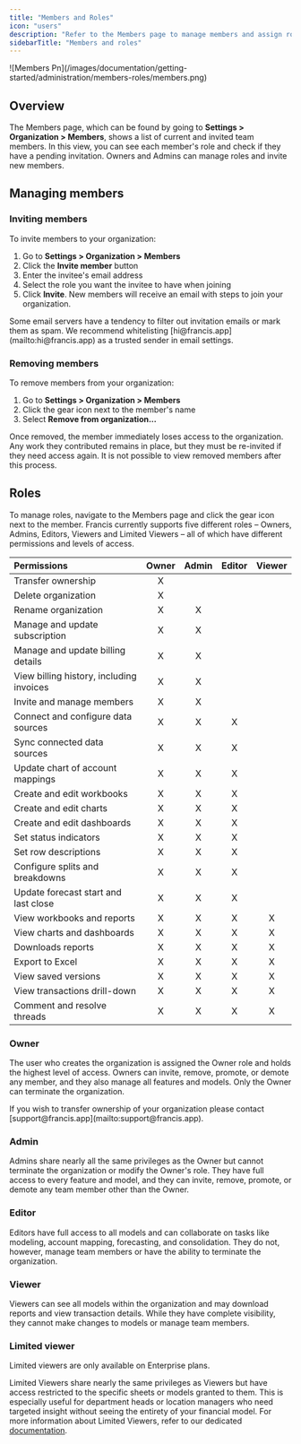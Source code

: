 ```yaml
---
title: "Members and Roles"
icon: "users"
description: "Refer to the Members page to manage members and assign roles in your organization."
sidebarTitle: "Members and roles"
---
```


<Frame>
  ![Members Pn](/images/documentation/getting-started/administration/members-roles/members.png)
</Frame>

## Overview

The Members page, which can be found by going to **Settings \> Organization \> Members**, shows a list of current and invited team members. In this view, you can see each member's role and check if they have a pending invitation. Owners and Admins can manage roles and invite new members.

## Managing members

### Inviting members

To invite members to your organization:

1. Go to **Settings \> Organization \> Members**
2. Click the **Invite member** button
3. Enter the invitee's email address
4. Select the role you want the invitee to have when joining
5. Click **Invite**. New members will receive an email with steps to join your organization.

<Info>
  Some email servers have a tendency to filter out invitation emails or mark them as spam. We recommend whitelisting [hi@francis.app](mailto:hi@francis.app) as a trusted sender in email settings.
</Info>

### Removing members

To remove members from your organization:

1. Go to **Settings \> Organization \> Members**
2. Click the gear icon next to the member's name
3. Select **Remove from organization...**

Once removed, the member immediately loses access to the organization. Any work they contributed remains in place, but they must be re-invited if they need access again. It is not possible to view removed members after this process.

## Roles

To manage roles, navigate to the Members page and click the gear icon next to the member. Francis currently supports five different roles – Owners, Admins, Editors, Viewers and Limited Viewers – all of which have different permissions and levels of access.

| Permissions                              | Owner | Admin | Editor | Viewer |
| :--------------------------------------- | :---: | :---: | :----: | :----: |
| Transfer ownership                       | X     |       |        |        |
| Delete organization                      | X     |       |        |        |
| Rename organization                      | X     | X     |        |        |
| Manage and update subscription           | X     | X     |        |        |
| Manage and update billing details        | X     | X     |        |        |
| View billing history, including invoices | X     | X     |        |        |
| Invite and manage members                | X     | X     |        |        |
| Connect and configure data sources       | X     | X     | X      |        |
| Sync connected data sources              | X     | X     | X      |        |
| Update chart of account mappings         | X     | X     | X      |        |
| Create and edit workbooks                | X     | X     | X      |        |
| Create and edit charts                   | X     | X     | X      |        |
| Create and edit dashboards               | X     | X     | X      |        |
| Set status indicators                    | X     | X     | X      |        |
| Set row descriptions                     | X     | X     | X      |        |
| Configure splits and breakdowns          | X     | X     | X      |        |
| Update forecast start and last close     | X     | X     | X      |        |
| View workbooks and reports               | X     | X     | X      | X      |
| View charts and dashboards               | X     | X     | X      | X      |
| Downloads reports                        | X     | X     | X      | X      |
| Export to Excel                          | X     | X     | X      | X      |
| View saved versions                      | X     | X     | X      | X      |
| View transactions drill-down             | X     | X     | X      | X      |
| Comment and resolve threads              | X     | X     | X      | X      |

### Owner

The user who creates the organization is assigned the Owner role and holds the highest level of access. Owners can invite, remove, promote, or demote any member, and they also manage all features and models. Only the Owner can terminate the organization.

<Info>
  If you wish to transfer ownership of your organization please contact [support@francis.app](mailto:support@francis.app).
</Info>

### Admin

Admins share nearly all the same privileges as the Owner but cannot terminate the organization or modify the Owner's role. They have full access to every feature and model, and they can invite, remove, promote, or demote any team member other than the Owner.

### Editor

Editors have full access to all models and can collaborate on tasks like modeling, account mapping, forecasting, and consolidation. They do not, however, manage team members or have the ability to terminate the organization.

### Viewer

Viewers can see all models within the organization and may download reports and view transaction details. While they have complete visibility, they cannot make changes to models or manage team members.

### Limited viewer

<Info>
  Limited viewers are only available on Enterprise plans.
</Info>

Limited Viewers share nearly the same privileges as Viewers but have access restricted to the specific sheets or models granted to them. This is especially useful for department heads or location managers who need targeted insight without seeing the entirety of your financial model. For more information about Limited Viewers, refer to our dedicated [documentation](/documentation/confidentiality/limited-viewers).